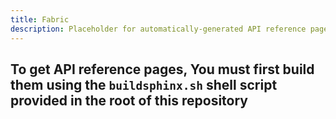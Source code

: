 ```yaml
---
title: Fabric
description: Placeholder for automatically-generated API reference pages
---
```


## To get API reference pages, You must first build them using the `buildsphinx.sh` shell script provided in the root of this repository
